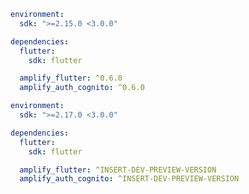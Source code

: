 <BlockSwitcher>

<Block name="Stable (Mobile)">

   ```yaml
   environment:
     sdk: ">=2.15.0 <3.0.0"

   dependencies:
     flutter:
       sdk: flutter

     amplify_flutter: ^0.6.0
     amplify_auth_cognito: ^0.6.0
   ```

</Block>

<Block name = "Developer Preview (Mobile, Web & Desktop)">

   ```yaml
   environment:
     sdk: ">=2.17.0 <3.0.0"

   dependencies:
     flutter:
       sdk: flutter

     amplify_flutter: ^INSERT-DEV-PREVIEW-VERSION
     amplify_auth_cognito: ^INSERT-DEV-PREVIEW-VERSION
   ```

</Block>

</BlockSwitcher>